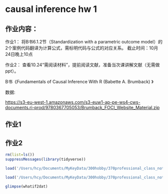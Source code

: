# causal inference hw 1 {.unnumbered}

## 作业内容：

作业1： 将B书6.1.2节（Standardization with a parametric outcome model）的2个案例代码翻译为计算公式，需标明代码与公式的对应关系。 截止时间：10月24日晚上10点

作业2： 查看10.24“需阅读材料”，提前阅读文献，准备当次课讲解文献（无需做ppt）。

B书《Fundamentals of Causal Inference With R (Babette A. Brumback) 》

数据:

<https://s3-eu-west-1.amazonaws.com/s3-euw1-ap-pe-ws4-cws-documents.ri-prod/9780367705053/Brumback_FOCI_Website_Material.zip>

## 作业1

## 作业2

```r
rm(list=ls())
suppressMessages(library(tidyverse))

load('/Users/hcy/Documents/MyKeyData/300hobby/370professional_class_note/PhD_hw/Brumback FOCI Website Material/Chapter 6/simdr.r.RData')

load('/Users/hcy/Documents/MyKeyData/300hobby/370professional_class_note/PhD_hw/Brumback FOCI Website Material/Chapter 6/whatif2dat.RData')

glimpse(whatif2dat)



















```
